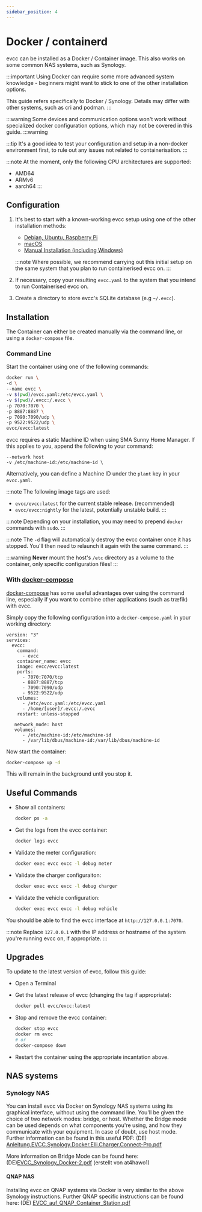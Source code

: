 ```yaml
---
sidebar_position: 4
---
```



# Docker / containerd

evcc can be installed as a Docker / Container image. This also works on some common NAS systems, such as Synology.

:::important
Using Docker can require some more advanced system knowledge - beginners might want to stick to one of the other installation options.

This guide refers specifically to Docker / Synology. Details may differ with other systems, such as cri and podman.
:::

:::warning
Some devices and communication options won't work without specialized docker configuration options, which may not be covered in this guide.
:::warning

:::tip
It's a good idea to test your configuration and setup in a non-docker environment first, to rule out any issues not related to containerisation.
:::

:::note
At the moment, only the following CPU architectures are supported:

- AMD64
- ARMv6
- aarch64
  :::

## Configuration

1. It's best to start with a known-working evcc setup using one of the other installation methods:

   - [Debian, Ubuntu, Raspberry Pi](linux)
   - [macOS](macos)
   - [Manual Installation (including Windows)](manual)

   :::note
   Where possible, we recommend carrying out this initial setup on the same system that you plan to run containerised evcc on.
   :::

2. If necessary, copy your resulting `evcc.yaml` to the system that you intend to run Containerised evcc on.
3. Create a directory to store evcc's SQLite database (e.g `~/.evcc`).

## Installation

The Container can either be created manually via the command line, or using a `docker-compose` file.

### Command Line

Start the container using one of the following commands:

<Tabs groupId="docker">
  <TabItem value="default" label="Standard" default>

```sh
docker run \
-d \
--name evcc \
-v $(pwd)/evcc.yaml:/etc/evcc.yaml \
-v $(pwd)/.evcc:/.evcc \
-p 7070:7070 \
-p 8887:8887 \
-p 7090:7090/udp \
-p 9522:9522/udp \
evcc/evcc:latest
```

  </TabItem>
  <TabItem value="sma" label="SMA devices and EEBus">
  evcc requires a static Machine ID when using SMA Sunny Home Manager. If this applies to you, append the following to your command:

```
--network host
-v /etc/machine-id:/etc/machine-id \
```

Alternatively, you can define a Machine ID under the `plant` key in your `evcc.yaml`.

  </TabItem>
</Tabs>

:::note
The following image tags are used:

- `evcc/evcc:latest` for the current stable release. (recommended)
- `evcc/evcc:nightly` for the latest, potentially unstable build.
  :::

:::note
Depending on your installation, you may need to prepend `docker` commands with `sudo`.
:::

:::note
The `-d` flag will automatically destroy the evcc container once it has stopped. You'll then need to relaunch it again with the same command.
:::

:::warning
**Never** mount the host's `/etc` directory as a volume to the container, only specific configuration files!
:::

### With [docker-compose](https://docs.docker.com/compose)

[docker-compose](https://docs.docker.com/compose) has some useful advantages over using the command line, especially if you want to combine other applications (such as træfik) with evcc.

Simply copy the following configuration into a `docker-compose.yaml` in your working directory:

<Tabs groupId="docker">
  <TabItem value="default" label="Standard" default>

    version: "3"
    services:
      evcc:
        command:
          - evcc
        container_name: evcc
        image: evcc/evcc:latest
        ports:
          - 7070:7070/tcp
          - 8887:8887/tcp
          - 7090:7090/udp
          - 9522:9522/udp
        volumes:
          - /etc/evcc.yaml:/etc/evcc.yaml
          - /home/[user]/.evcc:/.evcc
        restart: unless-stopped

  </TabItem>
  <TabItem value="sma" label="SMA Geräte und EEBus">

       network_mode: host
       volumes:
          - /etc/machine-id:/etc/machine-id
          - /var/lib/dbus/machine-id:/var/lib/dbus/machine-id

  </TabItem>
</Tabs>

Now start the container:

```sh
docker-compose up -d
```

This will remain in the background until you stop it.

## Useful Commands

- Show all containers:

  ```sh
  docker ps -a
  ```

- Get the logs from the evcc container:

  ```sh
  docker logs evcc
  ```

- Validate the meter configuration:

  ```sh
  docker exec evcc evcc -l debug meter
  ```

- Validate the charger configuraiton:

  ```sh
  docker exec evcc evcc -l debug charger
  ```

- Validate the vehicle configuration:

  ```sh
  docker exec evcc evcc -l debug vehicle
  ```

You should be able to find the evcc interface at `http://127.0.0.1:7070`.

:::note
Replace `127.0.0.1` with the IP address or hostname of the system you're running evcc on, if appropriate.
:::

## Upgrades

To update to the latest version of evcc, follow this guide:

- Open a Terminal

- Get the latest release of evcc (changing the tag if appropriate):

  ```sh
  docker pull evcc/evcc:latest
  ```

- Stop and remove the evcc container:

  ```sh
  docker stop evcc
  docker rm evcc
  # or
  docker-compose down
  ```

- Restart the container using the appropriate incantation above.

## NAS systems

### Synology NAS

You can install evcc via Docker on Synology NAS systems using its graphical interface, without using the command line.
You'll be given the choice of two network modes: bridge, or host. Whether the Bridge mode can be used depends on what components you're using, and how they communicate with your equipment.
In case of doubt, use host mode. Further information can be found in this useful PDF:
(DE) [Anleitung.EVCC.Synology.Docker.Elli.Charger.Connect-Pro.pdf](https://github.com/evcc-io/docs/files/10365841/Anleitung.EVCC.Synology.Docker.Elli.Charger.Connect-Pro.pdf)

More information on Bridge Mode can be found here:
(DE)[EVCC_Synology_Docker-2.pdf](https://github.com/evcc-io/docs/files/10365845/EVCC_Synology_Docker-2.pdf) (erstellt von at4hawo1)

#### QNAP NAS

Installing evcc on QNAP systems via Docker is very similar to the above Synology instructions.
Further QNAP specific instructions can be found here:
(DE) [EVCC_auf_QNAP_Container_Station.pdf](https://github.com/evcc-io/docs/files/11241693/EVCC_auf_QNAP_Container_Station.pdf)
